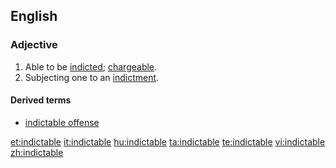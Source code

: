 ==English==
===Adjective===
{{en-adj}}
# Able to be [[indict]]ed; [[chargeable]].
# Subjecting one to an [[indictment]].

====Derived terms====
*[[indictable offense]]

[[et:indictable]]
[[it:indictable]]
[[hu:indictable]]
[[ta:indictable]]
[[te:indictable]]
[[vi:indictable]]
[[zh:indictable]]